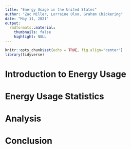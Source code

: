 ```yaml
---
title: "Energy Usage in the United States"
author: "Zac Miller, Lorraine Oloo, Graham Chickering"
date: "May 11, 2021"
output:
  rmdformats::material:
    thumbnails: false
    highlight: NULL
---
```


```r
knitr::opts_chunk$set(echo = TRUE, fig.align="center")
library(tidyverse)
```

# Introduction to Energy Usage

# Energy Usage Statistics

# Analysis

# Conclusion

